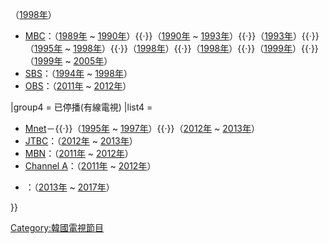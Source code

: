 <onlyinclude>{{Navbox

|name   = 韓國主要電視音樂節目
|title  = 韓國主要電視音樂節目（[[UTC+09:00|UTC+9]]）

|group1 = 無線電視
|list1  = 
*[[韓國教育放送公社|EBS]]：{{link-ko|EBS SPACE 共感|EBS 스페이스 공감}}（星期四 23:55）
*[[韓國放送公社|KBS]]：[[音樂銀行]]（星期五 17:00）
*[[文化廣播 (韓國)|MBC]]：[[Show! 音樂中心]]（星期六 15:35）
*[[SBS株式會社|SBS]]：[[人氣歌謠]]（星期日 15:50）

|group2 = 有線電視
|list2  = 
*[[SBS MTV]]：[[THE SHOW (SBS MTV節目)|THE SHOW]]（星期二 18:00）
*{{link-ko|MBC Music|MBC 뮤직}}：[[Show Champion]]（星期三 18:00）
*[[Mnet媒體|Mnet]]：[[M Countdown]]（星期四 18:00）
*[[阿里郎電視台]]：{{link-ko|Simply K-Pop|Simply K-Pop}}（星期五 13:00）

|group3 = 已停播(無線電視)
|list3  = 
*[[韓國放送公社|KBS]]：{{link-ko|歌謠TOP10|가요톱10}}（[[1981年]] ~ [[1998年]]）{{·}}{{link-ko|Bravo 新世代|브라보 신세대}}（[[1998年]]）
*[[文化廣播 (韓國)|MBC]]：{{link-ko|Show Network|쇼 네트워크}}（[[1989年]] ~ [[1990年]]）{{·}}{{link-ko|大家的人氣歌謠|여러분의 인기가요}}（[[1990年]] ~ [[1993年]]）{{·}}{{link-ko|決定!最棒的人氣歌謠|결정! 최고 인기가요}}（[[1993年]]）{{·}}{{link-ko|人氣歌謠Best 50|인기가요 베스트 50}}（[[1995年]] ~ [[1998年]]）{{·}}{{link-ko|現場直播年輕的你|생방송 젊은 그대}}（[[1998年]]）{{·}}{{link-ko|Music Camp|생방송 음악캠프}}（[[1998年]]）{{·}}{{link-ko|Family Camp|가족캠프}}（[[1999年]]）{{·}}{{link-ko|Live Music Camp (已停播電視音樂節目)|생방송 음악캠프|Live Music Camp}}（[[1999年]] ~ [[2005年]]）
*[[SBS]]：{{link-ko|TV 歌謠 20|TV 가요 20}}（[[1994年]] ~ [[1998年]]）
*[[京仁電視台|OBS]]：{{link-ko|Wave K|Wave K}}（[[2011年]] ~ [[2012年]]）

|group4 = 已停播(有線電視)
|list4  = <!--{{link-ko|Rhythm天國|리듬천국}}-->
*[[Mnet]]－{{link-ko|shocking M|쇼킹m}}{{·}}{{link-ko|Show Music Tank|쇼 뮤직탱크}}（[[1995年]] ~ [[1997年]]）{{·}}{{link-ko|Music Triangle|뮤직 트라이앵글}}（[[2012年]] ~ [[2013年]]）
*[[JTBC]]：{{link-ko|Music On Top|뮤직 온 탑}}（[[2012年]] ~ [[2013年]]）
*[[每日放送 (韩国)|MBN]]：{{link-ko|Show K Music|Show K Music}}（[[2011年]] ~ [[2012年]]）
*[[Channel A]]：{{link-ko|K-PopCon|K-PopCon}}（[[2011年]] ~ [[2012年]]）
*{{link-ko|MBC Music|MBC 뮤직}}：{{link-ko|Picnic Live|피크닉 라이브 소풍}}（[[2013年]] ~ [[2017年]]）
}}
</onlyinclude>

[[Category:韓國電視節目]]